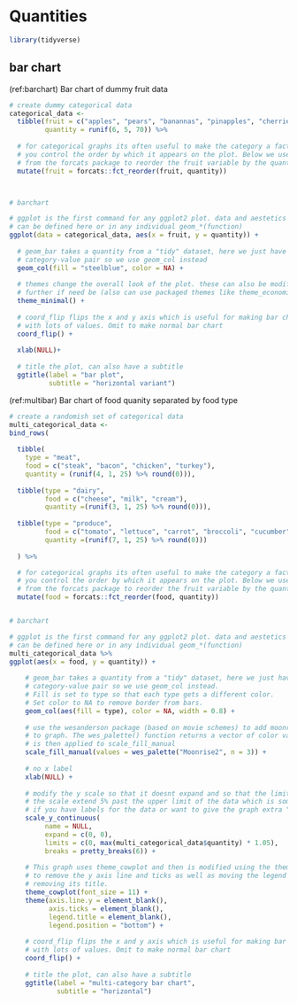 # Quantities

```r
library(tidyverse)
```


## bar chart
(ref:barchart) Bar chart of dummy fruit data
```r

# create dummy categorical data
categorical_data <- 
  tibble(fruit = c("apples", "pears", "banannas", "pinapples", "cherries", "peaches"),
         quantity = runif(6, 5, 70)) %>% 
  
  # for categorical graphs its often useful to make the category a factor. This lets
  # you control the order by which it appears on the plot. Below we use fct_reorder
  # from the forcats package to reorder the fruit variable by the quantity of fruit.
  mutate(fruit = forcats::fct_reorder(fruit, quantity))



# barchart

# ggplot is the first command for any ggplot2 plot. data and aestetics aes()
# can be defined here or in any individual geom_*(function) 
ggplot(data = categorical_data, aes(x = fruit, y = quantity)) +
  
  # geom_bar takes a quantity from a "tidy" dataset, here we just have one
  # category-value pair so we use geom_col instead
  geom_col(fill = "steelblue", color = NA) +
  
  # themes change the overall look of the plot. these can also be modified
  # further if need be (also can use packaged themes like theme_economist)
  theme_minimal() +
  
  # coord_flip flips the x and y axis which is useful for making bar charts
  # with lots of values. Omit to make normal bar chart
  coord_flip() +
  
  xlab(NULL)+
  
  # title the plot, can also have a subtitle
  ggtitle(label = "bar plot",
          subtitle = "horizontal variant")

```

(ref:multibar) Bar chart of food quanity separated by food type
```r

# create a randomish set of categorical data
multi_categorical_data <- 
bind_rows(  
  
  tibble(
    type = "meat",
    food = c("steak", "bacon", "chicken", "turkey"),
    quantity = (runif(4, 1, 25) %>% round(0))),
  
  tibble(type = "dairy",
         food = c("cheese", "milk", "cream"),
         quantity =(runif(3, 1, 25) %>% round(0))),
  
  tibble(type = "produce",
         food = c("tomato", "lettuce", "carrot", "broccoli", "cucumber", "banana", "pear"),
         quantity =(runif(7, 1, 25) %>% round(0)))
  
  ) %>% 

  # for categorical graphs its often useful to make the category a factor. This lets
  # you control the order by which it appears on the plot. Below we use fct_reorder
  # from the forcats package to reorder the fruit variable by the quantity of fruit.
  mutate(food = forcats::fct_reorder(food, quantity))


# barchart

# ggplot is the first command for any ggplot2 plot. data and aestetics aes()
# can be defined here or in any individual geom_*(function)
multi_categorical_data %>% 
ggplot(aes(x = food, y = quantity)) +
    
    # geom_bar takes a quantity from a "tidy" dataset, here we just have one
    # category-value pair so we use geom_col instead. 
    # Fill is set to type so that each type gets a different color.
    # Set color to NA to remove border from bars.
    geom_col(aes(fill = type), color = NA, width = 0.8) + 
    
    # use the wesanderson package (based on movie schemes) to add moonrise2 palette
    # to graph. The wes_palette() function returns a vector of color values which
    # is then applied to scale_fill_manual
    scale_fill_manual(values = wes_palette("Moonrise2", n = 3)) +
    
    # no x label
    xlab(NULL) +
    
    # modify the y scale so that it doesnt expand and so that the limits of 
    # the scale extend 5% past the upper limit of the data which is sometimes useful
    # if you have labels for the data or want to give the graph extra "breathing room"
    scale_y_continuous(
         name = NULL,
         expand = c(0, 0),
         limits = c(0, max(multi_categorical_data$quantity) * 1.05),
         breaks = pretty_breaks(6)) +
    
    # This graph uses theme_cowplot and then is modified using the theme() function
    # to remove the y axis line and ticks as well as moving the legend position and
    # removing its title.
    theme_cowplot(font_size = 11) +
    theme(axis.line.y = element_blank(),
          axis.ticks = element_blank(),
          legend.title = element_blank(),
          legend.position = "bottom") +
  
    # coord_flip flips the x and y axis which is useful for making bar charts
    # with lots of values. Omit to make normal bar chart
    coord_flip() +
    
    # title the plot, can also have a subtitle
    ggtitle(label = "multi-category bar chart",
            subtitle = "horizontal")

  

```